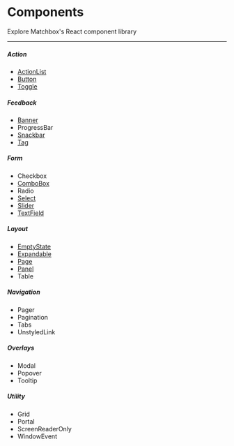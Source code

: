 # Components

Explore Matchbox's React component library

---

##### Action
- [ActionList](/components/actionlist)
- [Button](/components/button)
- [Toggle](/components/toggle)

##### Feedback
- [Banner](/components/banner)
- ProgressBar
- [Snackbar](/components/snackbar)
- [Tag](/components/tag)

##### Form
- Checkbox
- [ComboBox](/components/combobox)
- Radio
- [Select](/components/select)
- [Slider](/components/slider)
- [TextField](/components/textfield)

##### Layout
- [EmptyState](/components/emptystate)
- [Expandable](/components/expandable)
- [Page](/components/page)
- [Panel](/components/panel)
- Table

##### Navigation
- Pager
- Pagination
- Tabs
- UnstyledLink

##### Overlays
- Modal
- Popover
- Tooltip

##### Utility
- Grid
- Portal
- ScreenReaderOnly
- WindowEvent
